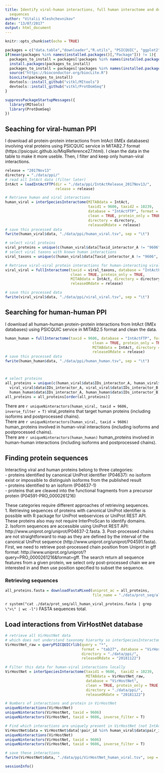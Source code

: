 ```yaml
---
title: Identify viral-human interactions, full human interactome and download protein
  sequences
author: "Vitalii Kleshchevnikov"
date: "13/07/2017"
output: html_document
---
```


```r
knitr::opts_chunk$set(echo = TRUE)

packages = c("data.table","downloader","R.utils", "PSICQUIC", "ggplot2", "MItools")
if(mean(packages %in% names(installed.packages()[,"Package"])) != 1){
  packages_to_install = packages[!packages %in% names(installed.packages()[,"Package"])]
  install.packages(packages_to_install)
  packages_to_install = packages[!packages %in% names(installed.packages()[,"Package"])]
  source("https://bioconductor.org/biocLite.R")
  biocLite(packages_to_install)
  devtools::install_github("vitkl/MItools")
  devtools::install_github("vitkl/ProtDomSeq")
}

suppressPackageStartupMessages({
  library(MItools)
  library(ProtDomSeq)
})
```

## Seaching for viral-human PPI  

I download all protein-protein interactions from IntAct (IMEx databases) involving viral proteins using PSICQUIC service in MITAB2.7 format (https://psicquic.github.io/MiqlReference27.html). I clean the data in the table to make it more useble. Then, I filter and keep only human-viral interactions.

```r
release = "2017Nov13"
directory = "./data/ppi/"
# read all IntAct data (filter later)
IntAct = loadIntActFTP(dir = "./data/ppi/IntActRelease_2017Nov13/",
                       release = release)

# Retrieve human and viral interactions
human_viral = interSpeciesInteractome(MITABdata = IntAct,
                                      taxid1 = 9606, taxid2 = 10239,
                                      database = "IntActFTP", format = "tab27",
                                      clean = TRUE, protein_only = TRUE,
                                      directory = directory,
                                      releaseORdate = release)
# save this processed data
fwrite(human_viral$data, "./data/ppi/human_viral.tsv", sep = "\t")

# select viral proteins
viral_proteins = unique(c(human_viral$data[Taxid_interactor_A != "9606", IDs_interactor_A], human_viral$data[Taxid_interactor_B != "9606", IDs_interactor_B]))
# select viral taxons with known human interactions
viral_taxons = unique(c(human_viral$data[Taxid_interactor_A != "9606", Taxid_interactor_A], human_viral$data[Taxid_interactor_B != "9606", Taxid_interactor_B]))

# Retrieve viral-viral protein interactions for human-interacting viral taxons
viral_viral = fullInteractome(taxid = viral_taxons, database = "IntActFTP", format = "tab27",
                              clean = TRUE, protein_only = TRUE,
                              MITABdata = IntAct, directory = directory,
                              releaseORdate = release)

# save this processed data
fwrite(viral_viral$data, "./data/ppi/viral_viral.tsv", sep = "\t")
```

## Searching for human-human PPI

I download all human-human protein-protein interactions from IntAct (IMEx databases) using PSICQUIC service in MITAB2.5 format and clean the data.

```r
human_human = fullInteractome(taxid = 9606, database = "IntActFTP", format = "tab27",
                                        clean = TRUE, protein_only = TRUE, 
                                        MITABdata = IntAct, directory = directory,
                                        releaseORdate = release)
# save this processed data
fwrite(human_human$data, "./data/ppi/human_human.tsv", sep = "\t")



# select proteins
all_proteins = unique(c(human_viral$data$IDs_interactor_A, human_viral$data$IDs_interactor_B,
  viral_viral$data$IDs_interactor_A, viral_viral$data$IDs_interactor_B,
  human_human$data$IDs_interactor_A, human_human$data$IDs_interactor_B))
all_proteins = all_proteins[order(all_proteins)]
```

There are `r uniqueNinteractors(human_viral, taxid = 9606, inverse_filter = T)` viral_proteins that target human proteins (including isoforms and postprocessed chains).  
There are `r uniqueNinteractors(human_viral, taxid = 9606)` human_proteins involved in human-viral interactions (including isoforms and postprocessed chains).  
There are `r uniqueNinteractors(human_human)` human_proteins involved in human-human interactions (including isoforms and postprocessed chains).  

## Finding protein sequences

Interacting viral and human proteins belong to three categories:  
- proteins identified by canonical UniProt identifier (P04637): no isoform exist or impossible to distinguish isoforms from the published result  
- proteins identified to an isoform (P04637-1)  
- proteins that are cleaved into the functional fragments from a precursor protein (P04591-PRO_0000261216)  

These categories require different approaches of retrieving sequences.   
1. Retrieving sequences of proteins with canonical UniProt identifier is possible with R package for UniProt webservices or UniProt REST API. These proteins also may not require InterProScan to identify domains.  
2. Isoform sequences are accessible using UniProt REST API: http://www.uniprot.org/uniprot/P04637-2.fasta.
3. Post-processed chains are not straightforward to map as they are defined by the interval of the canonical UniProt sequence (http://www.uniprot.org/uniprot/P04591.fasta). First, we need to retrieve post-processed chain position from Uniprot in gff format: http://www.uniprot.org/uniprot/?query=PRO_0000261216&format=gff. The search return all sequence features from a given protein, we select only post-processed chain we are interested in and then use position specified to subset the sequence.

### Retrieving sequences

```r
all_proteins.fasta = downloadFastaMixed(uniprot_ac = all_proteins,
                                        file_name = "./data/prot_seq/all_human_viral_proteins.fasta")
```

`r system("cat ./data/prot_seq/all_human_viral_proteins.fasta | grep \">\" | wc -l")` FASTA sequences total.

## Load interactions from VirHostNet database

```r
# retrieve all VirHostNet data 
# which does not understand taxonomy hierarhy so interSpeciesInteractome() will not work
VirHostNet_raw = queryPSICQUICrlib(query = "*",
                                   format = "tab27", database = "VirHostNet",
                                   directory = "./data/ppi/",
                                   releaseORdate = "20181122")

# Filter this data for human-viral interactions locally
VirHostNet = interSpeciesInteractome(taxid1 = 9606,  taxid2 = 10239, 
                                     MITABdata = VirHostNet_raw,
                                     database = "VirHostNet", 
                                     clean = TRUE, protein_only = TRUE, 
                                     directory = "./data/ppi/",
                                     releaseORdate = "20181122")

# Numbers of interactions and protein in VirHostNet
uniqueNinteractions(VirHostNet)
uniqueNinteractors(VirHostNet, taxid = 9606)
uniqueNinteractors(VirHostNet, taxid = 9606, inverse_filter = T)

# Find which interactions are uniquely present in VirHostNet (not IntAct)
VirHostNet$data = VirHostNet$data[!pair_id %in% human_viral$data$pair_id]
uniqueNinteractions(VirHostNet)
uniqueNinteractors(VirHostNet, taxid = 9606)
uniqueNinteractors(VirHostNet, taxid = 9606, inverse_filter = T)

# save these interactions
fwrite(VirHostNet$data, "./data/ppi/VirHostNet_human_viral.tsv", sep = "\t")
```

```r
sessionInfo()
```
